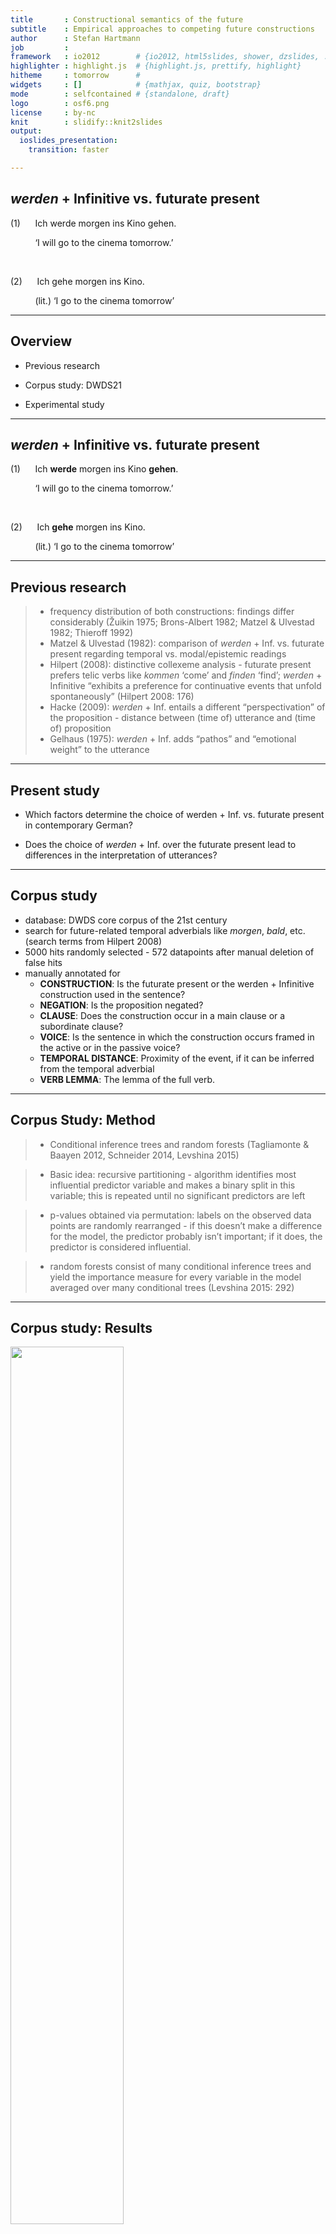 ```yaml
---
title       : Constructional semantics of the future
subtitle    : Empirical approaches to competing future constructions
author      : Stefan Hartmann
job         : 
framework   : io2012        # {io2012, html5slides, shower, dzslides, ...}
highlighter : highlight.js  # {highlight.js, prettify, highlight}
hitheme     : tomorrow      # 
widgets     : []            # {mathjax, quiz, bootstrap}
mode        : selfcontained # {standalone, draft}
logo        : osf6.png
license     : by-nc
knit        : slidify::knit2slides
output:
  ioslides_presentation:
    transition: faster

---
```


## *werden* + Infinitive vs. futurate present

(1)&nbsp;&nbsp;&nbsp;&nbsp;&nbsp;&nbsp;Ich werde morgen ins Kino gehen.

&nbsp;&nbsp;&nbsp;&nbsp;&nbsp;&nbsp;&nbsp;&nbsp;&nbsp;&nbsp;'I will go to the cinema tomorrow.'
      
<br />


(2)&nbsp;&nbsp;&nbsp;&nbsp;&nbsp;&nbsp;Ich gehe morgen ins Kino.

&nbsp;&nbsp;&nbsp;&nbsp;&nbsp;&nbsp;&nbsp;&nbsp;&nbsp;&nbsp;(lit.) 'I go to the cinema tomorrow'

---

## Overview

- Previous research

- Corpus study: DWDS21

- Experimental study

---

## *werden* + Infinitive vs. futurate present

(1)&nbsp;&nbsp;&nbsp;&nbsp;&nbsp;&nbsp;Ich **werde** morgen ins Kino **gehen**.

&nbsp;&nbsp;&nbsp;&nbsp;&nbsp;&nbsp;&nbsp;&nbsp;&nbsp;&nbsp;'I will go to the cinema tomorrow.'
      
<br />


(2)&nbsp;&nbsp;&nbsp;&nbsp;&nbsp;&nbsp;Ich **gehe** morgen ins Kino.

&nbsp;&nbsp;&nbsp;&nbsp;&nbsp;&nbsp;&nbsp;&nbsp;&nbsp;&nbsp;(lit.) 'I go to the cinema tomorrow'

---

## Previous research

> - frequency distribution of both constructions: findings differ considerably (Žuikin 1975; Brons-Albert 1982; Matzel & Ulvestad 1982; Thieroff 1992)
> - Matzel & Ulvestad (1982): comparison of *werden* + Inf. vs. futurate present regarding temporal vs. modal/epistemic readings
> - Hilpert (2008): distinctive collexeme analysis - futurate present prefers telic verbs like *kommen* ‘come’ and *finden* ‘find’; *werden* + Infinitive “exhibits a preference for continuative events that unfold spontaneously” (Hilpert 2008: 176)
> - Hacke (2009): *werden* + Inf. entails a different "perspectivation" of the proposition - distance between (time of) utterance and (time of) proposition
> - Gelhaus (1975): *werden* + Inf. adds "pathos" and "emotional weight" to the utterance

---

## Present study

- Which factors determine the choice of werden + Inf. vs. futurate present in contemporary German?

- Does the choice of *werden* + Inf. over the futurate present lead to differences in the interpretation of utterances?

---

## Corpus study

- database: DWDS core corpus of the 21st century
- search for future-related temporal adverbials like *morgen*, *bald*, etc. (search terms from Hilpert 2008)
- 5000 hits randomly selected - 572 datapoints after manual deletion of false hits
- manually annotated for
  - **CONSTRUCTION**: Is the futurate present or the werden + Infinitive construction used in the sentence?
  - **NEGATION**: Is the proposition negated?
  - **CLAUSE**: Does the construction occur in a main clause or a subordinate clause?
  - **VOICE**: Is the sentence in which the construction occurs framed in the active or in the passive voice?
  - **TEMPORAL DISTANCE**: Proximity of the event, if it can be inferred from the temporal adverbial
  - **VERB LEMMA**: The lemma of the full verb.

---

## Corpus Study: Method

> - Conditional inference trees and random forests (Tagliamonte & Baayen 2012, Schneider 2014, Levshina 2015)

> - Basic idea: recursive partitioning - algorithm identifies most influential predictor variable and makes a binary split in this variable; this is repeated until no significant predictors are left

> - p-values obtained via permutation: labels on the observed data points are randomly rearranged - if this doesn't make a difference for the model, the predictor probably isn't important; if it does, the predictor is considered influential.

> - random forests consist of many conditional inference trees and yield the importance measure for every variable in the model averaged over many conditional trees (Levshina 2015: 292)

---

## Corpus study: Results

<img width=60% height=60% src="fig/tree5.png"></img>

---

## Corpus study: Results

<img width=65% height=65% src="fig/varimp3.png"></img>

---

## Interim conclusion: Corpus study

- TEMPORAL DISTANCE seems to make a difference: *werden* + Inf. preferred over futurate present when the sentence relates to the more distant future

- CLAUSE and VOICE as important formal predictors

- however: results are very preliminary at this point!

---

## Corpus study

- near vs. distant future

- near: up to 1 year or indefinite adverbials referring to the near future, e.g. *bald*, *demnächst*

- distant: > 1 year, indefinite adverbials referring to more distant future, e.g. *in ferner Zukunft*

```r
table1 <- tibble::tribble(
  ~'', ~near, ~distant, ~indefinite,
                                 "futurate present", "123",    "102",        "97",
                              "werden + Infinitive",  "60",     "96",        "94"
  )

require(knitr)
require(kableExtra)
kable_styling(
              kable(table1, digits = 3, row.names = FALSE, align = "c",
              caption = NULL, format = "html"),
        bootstrap_options = c("striped", "hover", "condensed"),
        position = "center", full_width = FALSE) 

```

---

## Experimental study

- inspired by experimental approaches to progressive vs. non-progressive framing in Dutch and German (Flecken & Gerwien 2013, Hartmann 2016)

- designed with *jsPsych* (de Leeuw 2016)

- focus on the construal of temporal distance

---

## Experimental study

<iframe src="http://pfriemelpfuhl.bplaced.net/TenseExperiment/Exp/TempSurvey%20copy%202.html"></iframe>

---

## Experimental study: Results

- 94 volunteer participants (48 f, 38 m, 8 NA) 

- 17 participants had to be excluded (16 did not move the slider, 1 did not state German as their native language)

- analysis using mixed-effects modeling

---

## Experimental study: Results

- data were log-transformed and *z*-scored

<iframe src="https://hartmast.shinyapps.io/exp-app2/"></iframe>

---

## Experimental study: Results

<img width=60% height=60% src="fig/exp_results3.png"></img>

---

## Experimental study: Results

- Model definition: distance_estimate ~  adverbial + framing + (1 | subject) + (1 | proposition)

```r

my_tbl <- tibble::tribble(
                       ~'', ~Estimate, ~'Std. Error', ~df, ~'t-value',            ~'Pr(>|t|)',
            "(Intercept)",     -0.63,        0.17,  12,    -3.66,    "0.0032**",
         "adv: demnächst",     -0.16,        0.24,  12,    -0.68,      "0.5109",
  "adv: in naher Zukunft",      0.85,        0.24,  12,     3.52,    "0.0043**",
       "adv: eines Tages",      1.75,        0.24,  12,     7.15, "1.20E-05***",
          "framing: werden",      0.05,        0.03, 914,      1.5,      "0.1351"
  )

require(knitr)
require(kableExtra)
kable_styling(
              kable(my_tbl, digits = 3, row.names = FALSE, align = "c",
              caption = NULL, format = "html"),
        bootstrap_options = c("striped", "hover", "condensed"),
        position = "center", full_width = FALSE) 


```

---

## Conclusion

- *werden* + Infinitive and futurate present can be used exchangably to a considerable extent

- In language production, there seems to be a slight preference for *werden* + Inf. when referring to distant-future events

- In language comprehension, the use of *werden* + Infinitive does not seem to entail a difference in event construal (at least in the presence of a temporal adverbial)

---

## Outlook

- Both studies presented here limited to future-related utterances **with temporal adverbial**

- results can help understand important aspects of the semantics of both constructions - but for a fuller understanding, follow-up studies are needed

- follow-up corpus studies should take data **without** temporal adverbials into account and add the presence or absence of temporal adverbials as a further predictor

- follow-up experimental studies should use a more balanced set of propositions in their stimuli sentences

- also, a cross-linguistic approach seems desirable

--- {
 tpl: thankyou
}

## Thank You!

stefan1.hartmann[at]uni-bamberg.de